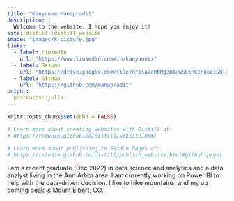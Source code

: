 ```yaml
---
title: "Kanyanee Manapradit"
description: |
  Welcome to the website. I hope you enjoy it!
site: distill::distill_website
image: "images/k_picture.jpg"
links:
  - label: LinkedIn
    url: "https://www.linkedin.com/in/kanyanee/"
  - label: Resume
    url: "https://drive.google.com/file/d/1sa7oRbMg3BIawSLoRCcn0oztS8lcKAF_/view?usp=sharing"
  - label: GitHub
    url: "https://github.com/manapradit"
output:
  postcards::jolla
---
```


```r
knitr::opts_chunk$set(echo = FALSE)

# Learn more about creating websites with Distill at:
# https://rstudio.github.io/distill/website.html

# Learn more about publishing to GitHub Pages at:
# https://rstudio.github.io/distill/publish_website.html#github-pages

```

I am a recent graduate (Dec 2022) in data science and analytics and a data analyst living in the Ann Arbor area. I am currently working on Power BI to help with the data-driven decision. I like to hike mountains, and my up coming peak is Mount Elbert, CO. 